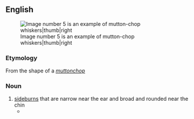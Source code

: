 ==English==
[[Image:Baerte ohne text.jpg|Image number 5 is an example of mutton-chop whiskers|thumb|right]]

===Etymology===
From the shape of a ''[[muttonchop]]''

===Noun===
{{en-noun|head=[[mutton]]-[[chop]] [[whiskers]]|-}}

# [[sideburns]] that are narrow near the ear and broad and rounded near the chin
#* {{RQ:Hollinghurst Line|chapter=12|passage=To judge from the photos Gerald's hippy phase had reached its counter-cultural extreme in a pair of '''mutton-chop whiskers''' and a floral tie.}}